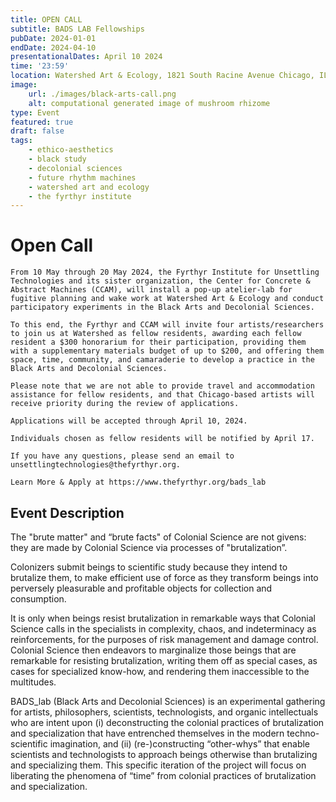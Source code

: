 ```yaml
---
title: OPEN CALL
subtitle: BADS LAB Fellowships
pubDate: 2024-01-01
endDate: 2024-04-10
presentationalDates: April 10 2024
time: '23:59'
location: Watershed Art & Ecology, 1821 South Racine Avenue Chicago, IL, 60608
image:
    url: ./images/black-arts-call.png
    alt: computational generated image of mushroom rhizome
type: Event
featured: true
draft: false
tags:
    - ethico-aesthetics
    - black study
    - decolonial sciences
    - future rhythm machines
    - watershed art and ecology
    - the fyrthyr institute
---
```



# Open Call

    From 10 May through 20 May 2024, the Fyrthyr Institute for Unsettling Technologies and its sister organization, the Center for Concrete & Abstract Machines (CCAM), will install a pop-up atelier-lab for fugitive planning and wake work at Watershed Art & Ecology and conduct participatory experiments in the Black Arts and Decolonial Sciences.

    To this end, the Fyrthyr and CCAM will invite four artists/researchers to join us at Watershed as fellow residents, awarding each fellow resident a $300 honorarium for their participation, providing them with a supplementary materials budget of up to $200, and offering them space, time, community, and camaraderie to develop a practice in the Black Arts and Decolonial Sciences.

    Please note that we are not able to provide travel and accommodation assistance for fellow residents, and that Chicago-based artists will receive priority during the review of applications.

    Applications will be accepted through April 10, 2024.

    Individuals chosen as fellow residents will be notified by April 17.

    If you have any questions, please send an email to unsettlingtechnologies@thefyrthyr.org.

    Learn More & Apply at https://www.thefyrthyr.org/bads_lab

<LinkButton text="SUBMIT NOW" url="https://forms.gle/MxLd2L28vcSCqffz5" />

## Event Description

<LinkButton
    text="BLACK ARTS AND DECOLONIAL SCIENCES EVENT PAGE"
    url="24-05-10-black-arts-and-decolonial-sciences"
/>

The "brute matter" and “brute facts" of Colonial Science are not givens: they are made by Colonial Science via processes of "brutalization”.

Colonizers submit beings to scientific study because they intend to brutalize them, to make efficient use of force as they transform beings into perversely pleasurable and profitable objects for collection and consumption.

It is only when beings resist brutalization in remarkable ways that Colonial Science calls in the specialists in complexity, chaos, and indeterminacy as reinforcements, for the purposes of risk management and damage control. Colonial Science then endeavors to marginalize those beings that are remarkable for resisting brutalization, writing them off as special cases, as cases for specialized know-how, and rendering them inaccessible to the multitudes.

BADS_lab (Black Arts and Decolonial Sciences) is an experimental gathering for artists, philosophers, scientists, technologists, and organic intellectuals who are intent upon (i) deconstructing the colonial practices of brutalization and specialization that have entrenched themselves in the modern techno-scientific imagination, and (ii) (re-)constructing “other-whys” that enable scientists and technologists to approach beings otherwise than brutalizing and specializing them. This specific iteration of the project will focus on liberating the phenomena of “time” from colonial practices of brutalization and specialization.

